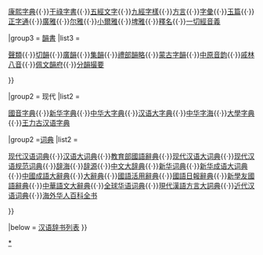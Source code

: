 {{Navbox
|name  = 汉语辞书
|title = [[字典|汉语辞书]] 
|group1 = 古代
|list1  = <div>
{{Navbox subgroup
|group1 = [[字典]]
|list1  = <div>[[说文解字]]{{·}}[[龍龕手鏡|龍龕手鑑]]{{·}}[[康熙字典]]{{·}}[[干祿字書]]{{·}}[[五經文字]]{{·}}[[九經字樣]]{{·}}[[輶軒使者絕代語釋別國方言|方言]]{{·}}[[字彙 (梅膺祚)|字彙]]{{·}}[[玉篇]]{{·}}[[正字通]]{{·}}[[廣雅]]{{·}}[[尔雅]]{{·}}[[小爾雅]]{{·}}[[埤雅]]{{·}}[[釋名]]{{·}}[[一切經音義]] 
</div>
|group3 = [[韻書]]
|list3  = <div>[[聲類]]{{·}}[[切韻]]{{·}}[[廣韻]]{{·}}[[集韻]]{{·}}[[禮部韻略]]{{·}}[[蒙古字韻]]{{·}}[[中原音韵]]{{·}}[[戚林八音]]{{·}}[[御定佩文韻府|佩文韻府]]{{·}}[[分韻撮要]]
</div>
}}
</div>
|group2 = 现代
|list2  = <div>
{{Navbox subgroup
|group1 =[[字典]]
|list1  = <div>[[華英字典]]{{·}}[[國音字典]]{{·}}[[新华字典]]{{·}}[[中华大字典]]{{·}}[[汉语大字典]]{{·}}[[中华字海]]{{·}}[[大學字典]]{{·}}[[王力 (语言学家)|王力古汉语字典]]
</div>
|group2 =[[词典]] 
|list2  = <div>[[现代汉语词典]]{{·}}[[汉语大词典]]{{·}}[[教育部國語辭典]]{{·}}[[现代汉语大词典]]{{·}}[[现代汉语规范词典]]{{·}}[[辞海]]{{·}}[[辞源]]{{·}}[[中文大辞典]]{{·}}[[新华词典]]{{·}}[[新华成语大词典]]{{·}}[[中國成語大辭典]]{{·}}[[大辭典]]{{·}}[[國語活用辭典]]{{·}}[[國語日報辭典]]{{·}}[[新學友國語辭典]]{{·}}[[中华语文知识库|中華語文大辭典]]{{·}}[[全球华语词典]]{{·}}[[現代漢語方言大詞典]]{{·}}[[近代汉语词典]]{{·}}[[海外华人百科全书]]
</div>
}}
</div>
|below = {{icon|list}} [[汉语辞书列表]]
}}<noinclude>
{{collapsible option}}
[[Category:汉语|*]]
</noinclude>